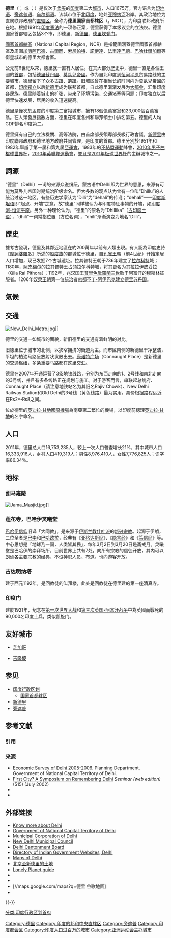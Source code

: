 {{Not|新德里}}
{{Otheruses|德里 (消歧義)|subject=印度第二大城市|other=同名或類似名的其它條目描述}}
{{Infobox settlement
|name                   = 德里
|official_name          = 德里国家首都辖区
|native_name            = {{small|दिल्ली}}
|settlement_type        = [[中央直辖区|中央直辖区]]
|latd                   = 28
|longd                  = 77
|image_skyline          = Delhi Montage.jpg
|image_caption          = 从顶部顺时针：[[莲花寺_(德里)|莲花寺]]、[[胡馬雍陵|胡馬雍陵]]、[[康诺特广场|康诺特广场]]、[[阿克萨达姆神庙|阿克萨达姆神庙]]、[[印度门_(德里)|印度门]]。
|image_flag             = 
|image_seal             = 
|pushpin_map            = India
|mapsize                = 250px
|map_caption            = 德里在印度的位置
|coordinates_region     = US-DC 
|subdivision_type       = 国家
|subdivision_name       = {{Flag|India}} 
|leader_party           = {{tsl|en|Aam Aadmi Party||平民党||平民党}} 
|leader_title           = 副督
|leader_title1          = [[首席部长_(印度)|首席部长]]
|leader_title2          = 市长  
|leader_name            = Tejinder Khanna
|leader_name1           = {{tsl|en|Arvind Kejriwal|阿文德‧基里瓦尔}}
|leader_name2           = Arti Mehra
|established_title1     = 建立 
|established_date1      = 1638 
|established_title2     = 建市 
|established_date2      = 1857 
|established_title3     = 立都    
|established_date3      = 1921
|named_for = 
|area_magnitude         = 1 E8
|area_total_km2         = 1484.0
|area_total_sq_mi       = 573.0
|area_land_km2          = 1590.0
|area_land_sq_mi        = 614.0
|area_water_km2         = 18.0
|area_water_sq_mi       = 6.9
|population_as_of       = 2011
|population_total       = 22,000,000
|population_footnotes   = <ref name="censusindia1">{{cite web |url = http://www.censusindia.gov.in/2011-prov-results/paper2/data_files/delhi/Data%20Sheet_%20PPT%20Paper-2_%20NCT%20of%20Delhi.pdf |title = Census of India: Provisional Population Totals for Census 2011 : NCT of Delhi |publisher = Censusindia.gov.in |accessdate = 1 july 2013 |archive-date = 2016-05-27 |archive-url = https://web.archive.org/web/20160527044530/http://www.censusindia.gov.in/2011-prov-results/paper2/data_files/delhi/Data%20Sheet_%20PPT%20Paper-2_%20NCT%20of%20Delhi.pdf |dead-url = no }}</ref> 
|population_metro_footnotes = <ref name="Delhiuapop2011">{{cite web |url= http://censusindia.gov.in/2011-prov-results/paper2/data_files/india2/Million_Plus_UAs_Cities_2011.pdf |title= Urban agglomerations/cities having population 1 million and above |year= 2011 |work= Provisional population totals, census of India 2011 |format= PDF |publisher= Registrar General & Census Commissioner, India |accessdate= 26 January 2012 |archive-date= 2018-12-25 |archive-url= https://web.archive.org/web/20181225052900/http://censusindia.gov.in/2011-prov-results/paper2/data_files/india2/Million_Plus_UAs_Cities_2011.pdf%20 |dead-url= yes }}</ref> 
|population_density_km2   = 7417.67
|population_rank          = 第2位  
|population_blank2_title  = [[城市圈|城市圈]]  
|population_blank2        = 21,753,486（第1位）  
|population_density_sq_mi = 19210.88
|blank1_name              = 民族 
|blank1_info              = [[印度人|印度人]]
|blank2_name              = 官方语言
|blank2_info              = [[印地语|印地语]] , [[英语|英语]], [[乌尔都语|乌尔都语]]
|timezone                 = [[印度标准时间|印度标准时间]]
|utc_offset               = +5.30
|postal_code_type         = {{Link-en|印度邮政编码|Postal Index Number|邮编}}
|postal_code              = 110001-110098, 1100xx
|area_code                = {{Link-en|印度电话号码|Telephone numbers in India|+91 11}}
|latm=36 |lats=36 |latNS=N
|longm=13 |longs=48 |longEW=E|coordinates_display=Y
|elevation_ft = 0–409
|elevation_m = 0–125
|website = {{URL|http://delhi.gov.in}}
}} 
{{contains Indic text}}
'''德里'''（{{lang-hi|दिल्ली}}；{{lang-ur|دہلی}} 或 {{lang|ur|دلّی}}；{{lang-pa|ਦਿੱਲੀ}}）是仅次于[[孟买|孟买]]的[[印度|印度]]第二大[[城市|城市]]，人口1675万，官方语言为[[印地语|印地语]]、[[旁遮普语|旁遮普语]]、[[乌尔都语|乌尔都语]]。该城市位于[[北印度|北印度]]，地处[[亚穆纳河|亚穆纳河]]沿岸。其政治地位为直属联邦政府的[[中央直辖区_(印度)|直辖区]]，全称为'''德里国家首都辖区'''（{{lang|en|National Capital Territory of Delhi}}，NCT），为印度联邦政府所在地。根据1991年[[印度憲法|印度憲法]]的一项修正案，德里获得了本级议会的立法权。德里国家首都辖区包括3个市，即德里、[[新德里|新德里]]、[[德里坎登门|德里坎登门]]。

[[國家首都轄區|國家首都轄區]]（National Capital Region，NCR）是指範圍涵蓋德里國家首都轄區及周圍[[加濟阿巴德|加濟阿巴德]]、[[古爾岡|古爾岡]]、[[索尼帕特|索尼帕特]]、[[諾伊達|諾伊達]]、[[法里達巴德|法里達巴德]]、[[巴哈杜爾加爾|巴哈杜爾加爾]]等衛星城市的德里大都會區。

公元前6世紀以來，德里就一直有人居住。在其大部分歷史中，德里一直是各個王國的[[首都|首都]]，包括[[德里蘇丹國|德里蘇丹國]]、[[莫臥兒帝國|莫臥兒帝國]]。作为自北印度到[[恒河平原|恒河平原]]贸易路线的主要城市，德里留下了众多[[古蹟|古蹟]]、[[遺蹟|遺蹟]]。旧城区曾在相当长的时间内为[[莫臥兒帝國|莫臥兒帝國]]的首都，[[印度獨立|印度獨立]]以后[[新德里|新德里]]成为联邦首都，自此德里渐渐发展为[[大都会|大都会]]，汇集印度各民族。德里随着城市的扩张，带来了环境污染、交通堵塞等问题；印度独立以后德里快速发展，居民的收入迅速提高。

德里是僅次於孟買的印度第二富裕城市，擁有18個億萬富翁和23,000個百萬富翁。在人類發展指數方面，德里在印度各州和聯邦領土中排名第五。德里的人均GDP排名印度第二。

德里擁有自己的立法機關、高等法院，由首席部長領導部長級行政會議。[[新德里|新德里]]由印度聯邦政府和德里地方政府共同管理，是印度的首都。德里分別於1951年和1982年舉辦了第一屆和第九屆[[亞運會|亞運會]]，1983年的[[不結盟運動|不結盟運動]]峰會，[[2010年男子曲棍球世界杯|2010年男子曲棍球世界杯]]，[[2010年英聯邦運動會|2010年英聯邦運動會]]，並且是[[2011年板球世界杯|2011年板球世界杯]]的主辦城市之一。

== 詞源 ==
“德里”（Delhi）一词的来源众说纷纭，蒙古语中Delhi即为世界的意思，来源有可能为莫卧儿帝国时期统治阶级命名。但大多数的观点认为曾有一位叫“Dhillu”的人统治过这一地区。有些历史学家认为“Dilli”为“dehali”的传讹；“dehali”——[[印度斯坦语|印度斯坦语]]即“起点、开端”之意，故“德里”同样被认为与印度特征事物的开端，如[[中央平原_(南亚)|印度河-恒河平原]]。另外一种理论认为，“德里”的原名为“Dhillika”（[[普拉克里特诸语言|古印度土语]]），“dhili”一词常指位置（方位名词），“dhili”渐渐演变为地名“Dilli”。

== 歷史 ==
據考古發現，德里及其鄰近地區在約200萬年以前有人類出現。有人認為印度史詩《[[摩訶婆羅多|摩訶婆羅多]]》所述的[[般度族|般度族]]的都城{{link-en|天帝城|Indraprastha}}位于德里，自[[孔雀王朝|孔雀王朝]]（前4世纪）开始定居人口增加，现已发掘7个古城遗址。{{link-en|图玛拉|Tomara}}拉其普特王朝于736年建立了[[拉尔科特|拉尔科特]]城；1180年，[[阿杰梅尔|阿杰梅尔]]的{{link-en|兆汉人|Chauhan}}拉其普特王占领拉尔科特城，将其更名为其拉拉伊皮妥拉（Qila Rai Pithora）；1192年，兆汉国王[[普里色毗羅闍三世|普里色毗羅闍三世]]败于阿富汗的穆斯林征服者{{link-en|古尔的默罕默德|Muhammad of Ghor|穆罕默德·古里}}。1206年[[奴隶王朝|奴隶王朝]]第一位统治者[[忽都不丁-阿伊巴克|忽都不丁-阿伊巴克]]建立[[德里苏丹国|德里苏丹国]]。

==氣候==
{{Infobox weather
|collapsed =
|location = 德里
|metric_first = Yes
|single_line = Yes
|Jan_REC_Hi_°C= 29
|Feb_REC_Hi_°C= 32
|Mar_REC_Hi_°C= 39.2
|Apr_REC_Hi_°C= 44
|May_REC_Hi_°C= 47
|Jun_REC_Hi_°C= 47
|Jul_REC_Hi_°C= 43
|Aug_REC_Hi_°C= 42
|Sep_REC_Hi_°C= 38
|Oct_REC_Hi_°C= 37
|Nov_REC_Hi_°C= 35
|Dec_REC_Hi_°C= 32
|year_REC_Hi_°C= 47
|Jan_Hi_°C= 18
|Feb_Hi_°C= 23
|Mar_Hi_°C= 28
|Apr_Hi_°C= 36
|May_Hi_°C= 39
|Jun_Hi_°C= 37
|Jul_Hi_°C= 34
|Aug_Hi_°C= 33
|Sep_Hi_°C= 33
|Oct_Hi_°C= 31
|Nov_Hi_°C= 27
|Dec_Hi_°C= 21
|year_Hi_°C= 30
|Jan_Lo_°C = 7
|Feb_Lo_°C = 11
|Mar_Lo_°C = 15
|Apr_Lo_°C = 22
|May_Lo_°C = 26
|Jun_Lo_°C = 27
|Jul_Lo_°C = 27
|Aug_Lo_°C = 26
|Sep_Lo_°C = 24
|Oct_Lo_°C = 19
|Nov_Lo_°C = 13
|Dec_Lo_°C = 8
|year_Lo_°C = 18.5
|Jan_REC_Lo_°C = -1
|Feb_REC_Lo_°C = 0
|Mar_REC_Lo_°C = 6
|Apr_REC_Lo_°C = 12
|May_REC_Lo_°C = 16
|Jun_REC_Lo_°C = 21
|Jul_REC_Lo_°C = 21
|Aug_REC_Lo_°C = 20
|Sep_REC_Lo_°C = 20
|Oct_REC_Lo_°C = 13
|Nov_REC_Lo_°C = 7
|Dec_REC_Lo_°C = 2
|year_REC_Lo_°C = -1
|Jan_Precip_inch = 0.9
|Feb_Precip_inch = 0.8
|Mar_Precip_inch = 0.6
|Apr_Precip_inch = 0.4
|May_Precip_inch = 0.6
|Jun_Precip_inch = 2.8
|Jul_Precip_inch = 9.3
|Aug_Precip_inch = 9.3
|Sep_Precip_inch = 4.4
|Oct_Precip_inch = 0.7
|Nov_Precip_inch = 0.4
|Dec_Precip_inch = 0.4
|year_Precip_inch = 28.1
|source= wunderground.com<ref name="weatherbox">{{cite web |url = http://www.wunderground.com/NORMS/DisplayIntlNORMS.asp?CityCode=42182&Units=both |title = Historical Weather for Delhi, India |accessdate = 27 November 2008 |publisher = Weather Underground |archive-date = 2018-12-25 |archive-url = https://web.archive.org/web/20181225205210/https://www.wunderground.com/NORMS/DisplayIntlNORMS.asp?CityCode=42182&Units=both%20 |dead-url = no }}</ref>
|accessdate = 2010年8月
}}

== 交通 ==
[[File:New_Delhi_Metro.jpg|thumb]]]]

德里的交通一如城市的面貌，新旧德里的交通有着鲜明的对比。

旧德里位于城市的北侧，以狭窄拥挤的街道为主。而市区南侧的新德里干净整洁，平坦的柏油马路呈放射状发散出去。[[康诺特广场|康诺特广场]]（Connaught Place）是新德里的交通枢纽，多条重要马路都在这里交汇。

德里在2007年开通运营了3条[[德里地铁|地铁]]线路，分别为东西走向的1、2号线和南北走向的3号线，并且有多条线路正在规划与施工。对于游客而言，串联起总统府、Connaught Place（请注意地铁站名为其旧名Rajiv Chowk）、New Delhi Railway Station和Old Delhi的3号线（黄色线路）最为实用。票价根据路程远近在Rs2～Rs8之间。

位於德里的[[英迪拉·甘地國際機場|英迪拉·甘地國際機場]]為南亞第二繁忙的機場，以印度前總理[[英迪拉·甘地|英迪拉·甘地]]的名字命名。

== 人口 ==
2011年，德里总人口16,753,235人，较上一次人口普查增长21%，其中城市人口16,333,916人，乡村人口419,319人；男性8,976,410人，女性7,776,825人；识字率86.34%。

== 地标 ==
=== 胡马雍陵 ===
[[File:Jama_Masjid.jpg|thumb]]]]

{{Main|胡馬雍陵}}

=== 莲花寺，巴哈伊灵曦堂 ===
{{Main|莲花寺 (德里)}}

[[巴哈伊信仰|巴哈伊信仰]]旧译「大同教」，是来源于[[伊斯兰教|伊斯兰教]][[什叶派|什叶派]]的[[新兴宗教|新兴宗教]]。起源于伊朗，二位圣者是[[巴孛|巴孛]]和[[巴哈欧拉|巴哈欧拉]]，经典有《[[亚格达斯经|亚格达斯经]]》、《[[隐言经|隐言经]]》和《[[笃信经|笃信经]]》等。中心思想是「地球乃一国，人类皆其民」，每年3月2日到3月20日是斋戒月。灵曦堂是巴哈伊的崇拜场所，目前世界上共有7处，向所有宗教的信徒开放，其内可以朗诵各主要宗教的经典，不设神职人员、布道。也向游客开放。

=== 古达明纳塔 ===
{{Main|古达明纳塔}}

建于西元1192年，是回教徒的叫拜楼，此处是回教徒在德里建的第一座清真寺。

=== 印度门 ===
{{Main|印度门 (德里)}}

建於1921年，纪念在[[第一次世界大战|第一次世界大战]]和[[第三次英国-阿富汗战争|第三次英国-阿富汗战争]]中為英國而戰死的90,000名印度士兵，类似凯旋门。

== 友好城市 ==
* {{USA}}[[芝加哥|芝加哥]]
* {{MYS}}[[吉隆坡|吉隆坡]]

== 参见 ==
* [[印度行政区划|印度行政区划]]
** [[国家首都辖区|国家首都辖区]]
* [[新德里|新德里]]
* [[旁遮普|旁遮普]]

== 参考文献 ==
=== 引用 ===
{{Reflist|30em}}

=== 来源 ===
{{refbegin}}
* [https://web.archive.org/web/20160215014054/http://delhiplanning.nic.in/Economic%20Survey/ES%202005-06/ES2005-06.htm Economic Survey of Delhi 2005-2006]. Planning Department. Government of National Capital Territory of Delhi.
* [http://www.india-seminar.com/2002/515.htm First City? A Symposium on Remembering Delhi] {{Wayback|url=http://www.india-seminar.com/2002/515.htm |date=20201116183435 }} ''Seminar (web edition)'' (515) (July 2002)
* {{Harvard reference
 |Surname1 = Rowe
 |Given1 = P
 |Surname2= Coster
 |Given2= P
 |Year = 2004
 |Title = Delhi (Great Cities of the World)
 |Publisher= World Almanac Library
 |ISBN = 0836851978
}}
* {{Harvard reference
 |Surname1 = Horton 
 |Given1 = P
 |Year = 2002
 |Edition = 3
 |Title = Lonely Planet Delhi
 |Publisher = Lonely Planet Publications
 |ISBN = 1864502975
}}
{{refend}}

== 外部链接 ==
{{Sisterlinks |commons = Delhi - दिल्ली |voy = 德里 |d = Q1353}}
{{Commonscat|Delhi|德里分類}}
* [https://web.archive.org/web/20120229104654/http://in.local.yahoo.com/delhi/ Know more about Delhi]
* [https://web.archive.org/web/20100919175447/http://delhigovt.nic.in/ Government of National Capital Territory of Delhi]
* [http://www.mcdonline.gov.in/ Municipal Corporation of Delhi] {{Wayback|url=http://www.mcdonline.gov.in/ |date=20090331224105 }}
* [https://web.archive.org/web/20070210171356/http://www.ndmc.gov.in/index800.aspx New Delhi Municipal Council]
* [https://web.archive.org/web/20070927115843/http://www.cbdelhi.org.in/index1.html Delhi Cantonment Board]
* [https://web.archive.org/web/20070210022253/http://goidirectory.nic.in/delhi.htm Directory of Indian Government Websites, Delhi]
* [http://www.mapsofindia.com/delhi/index.html Maps of Delhi] {{Wayback|url=http://www.mapsofindia.com/delhi/index.html |date=20110918155553 }}
* [http://www.youtube.com/watch?v=HkCYqjq4lGI 北京至新德里的土地] {{Wayback|url=http://www.youtube.com/watch?v=HkCYqjq4lGI |date=20130226015506 }}	
* [http://www.lonelyplanet.com/india/delhi Lonely Planet guide] {{Wayback|url=http://www.lonelyplanet.com/india/delhi |date=20210211193120 }}
* {{Dmoz|Regional/Asia/India/Delhi}}{{en icon}}
* {{Wikivoyage-inline|hi:दिल्ली|德里{{hi icon}}}}
* [//maps.google.com/maps?q=德里 谷歌地圖]
* {{OSM|n|2702400314}}

{{-}}
{{印度人口最多的城市}}
{{德里地标}}
{{印度一级行政区}}
{{英联邦运动会举办城市}}
{{亚洲运动会主办城市}}

{{Authority control}}

{{DEFAULTSORT:Delhi}}
[[Category:德里|Category:德里]]
[[Category:印度的邦和中央直辖区|Category:印度的邦和中央直辖区]]
[[Category:旁遮普|Category:旁遮普]]
[[Category:印度都会区|Category:印度都会区]]
[[Category:印度人口过百万的城市|Category:印度人口过百万的城市]]
[[Category:亚洲运动会主办城市|Category:亚洲运动会主办城市]]
[[分类:印度行政区划首府|分类:印度行政区划首府]]
<!---->